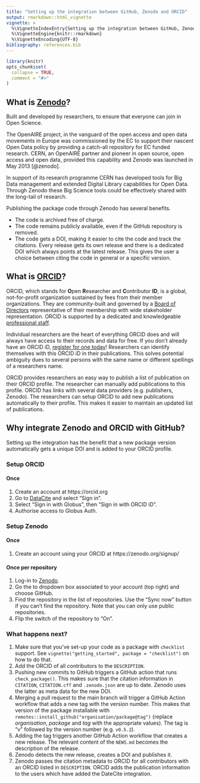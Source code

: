 ```yaml
---
title: "Setting up the integration between GitHub, Zenodo and ORCID"
output: rmarkdown::html_vignette
vignette: >
  %\VignetteIndexEntry{Setting up the integration between GitHub, Zenodo and ORCID}
  %\VignetteEngine{knitr::rmarkdown}
  %\VignetteEncoding{UTF-8}
bibliography: references.bib
---
```


```r
library(knitr)
opts_chunk$set(
  collapse = TRUE,
  comment = "#>"
)
```

## What is [Zenodo](https://www.zenodo.org)?

Built and developed by researchers, to ensure that everyone can join in Open Science.

The OpenAIRE project, in the vanguard of the open access and open data movements in Europe was commissioned by the EC to support their nascent Open Data policy by providing a catch-all repository for EC funded research.
CERN, an OpenAIRE partner and pioneer in open source, open access and open data, provided this capability and Zenodo was launched in May 2013 [@zenodo].

In support of its research programme CERN has developed tools for Big Data management and extended Digital Library capabilities for Open Data.
Through Zenodo these Big Science tools could be effectively shared with the long-tail of research.

Publishing the package code through Zenodo has several benefits.

- The code is archived free of charge.
- The code remains publicly available, even if the GitHub repository is removed.
- The code gets a DOI, making it easier to cite the code and track the citations.
  Every release gets its own release and there is a dedicated DOI which always points at the latest release.
  This gives the user a choice between citing the code in general or a specific version.

## What is [ORCID](https://orcid.org)?

ORCID, which stands for **O**pen **R**esearcher and **C**ontributor **ID**, is a global, not-for-profit organization sustained by fees from their member organizations.
They are community-built and governed by a [Board of Directors](https://info.orcid.org/orcid-board/) representative of their membership with wide stakeholder representation.
ORCID is supported by a dedicated and knowledgeable [professional staff](https://info.orcid.org/orcid-team/).

Individual researchers are the heart of everything ORCID does and will always have access to their records and data for free.
If you don’t already have an ORCID iD, [register for one today](https://orcid.org/register)!
Researchers can identify themselves with this ORCID iD in their publications.
This solves potential ambiguity dues to several persons with the same name or different spellings of a researchers name.

ORCID provides researchers an easy way to publish a list of publication on their ORCID profile.
The researcher can manually add publications to this profile.
ORCID has links with several data providers (e.g. publishers, Zenodo).
The researchers can setup ORCID to add new publications automatically to their profile.
This makes it easier to maintain an updated list of publications.

## Why integrate Zenodo and ORCID with GitHub?

Setting up the integration has the benefit that a new package version automatically gets a unique DOI and is added to your ORCID profile.

### Setup ORCID

#### Once

1. Create an account at https://orcid.org
1. Go to [DataCite](https://profiles.datacite.org/sign_in) and select "Sign in".
1. Select "Sign in with Globus", then "Sign in with ORCID iD".
1. Authorise access to Globus Auth.

### Setup Zenodo 

#### Once

1. Create an account using your ORCID at https://zenodo.org/signup/

#### Once per repository

1. Log-in to [Zenodo](https://www.zenodo.org).
1. Go the to dropdown box associated to your account (top right) and choose GitHub.
1. Find the repository in the list of repositories.
  Use the "Sync now" button if you can't find the repository.
  Note that you can only use public repositories.
1. Flip the switch of the repository to "On".

### What happens next?

1. Make sure that you've set-up your code as a package with `checklist` support.
  See `vignette("getting_started", package = "checklist")` on how to do that.
1. Add the ORCID of all contributors to the `DESCRIPTION`.
1. Pushing new commits to GitHub triggers a GitHub action that runs `check_package()`.
  This makes sure that the citation information in `CITATION`, `CITATION.cff` and `.zenodo.json` are up to date.
  Zenodo uses the latter as meta data for the new DOI.
1. Merging a pull request to the main branch will trigger a GitHub Action workflow that adds a new tag with the version number.
  This makes that version of the package installable with `remotes::install_github("organisation/package@tag")` (replace _organisation_, _package_ and _tag_ with the appropriate values).
  The tag is "v" followed by the version number (e.g. `v0.5.2`).
1. Adding the tag triggers another GitHub Action workflow that creates a new release.
  The relevant content of the `NEWS.md` becomes the description of the release.
1. Zenodo detects the new release, creates a DOI and publishes it.
1. Zenodo passes the citation metadata to ORCID for all contributors with an ORCID listed in `DESCRIPTION`.
  ORCID adds the publication information to the users which have added the DateCite integration.
